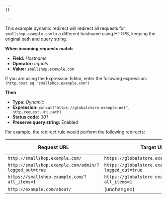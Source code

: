 ```yaml
---
{}

---
```



This example dynamic redirect will redirect all requests for `smallshop.example.com` to a different hostname using HTTPS, keeping the original path and query string.

<Example>

**When incoming requests match**

* **Field:** *Hostname*
* **Operator:** *equals*
* **Value:** `smallshop.example.com`

If you are using the Expression Editor, enter the following expression:<br/>
`(http.host eq "smallshop.example.com")`

**Then**

* **Type:** *Dynamic*
* **Expression:** `concat("https://globalstore.example.net", http.request.uri.path)`
* **Status code:** *301*
* **Preserve query string:** Enabled

</Example>

For example, the redirect rule would perform the following redirects:

| Request URL                                           | Target URL                                               | Status code |
| ----------------------------------------------------- | -------------------------------------------------------- | ----------- |
| `http://smallshop.example.com/`                       | `https://globalstore.example.net/`                       | `301`       |
| `http://smallshop.example.com/admin/?logged_out=true` | `https://globalstore.example.net/admin/?logged_out=true` | `301`       |
| `https://smallshop.example.com/?all_items=1`          | `https://globalstore.example.net/?all_items=1`           | `301`       |
| `http://example.com/about/`                           | (unchanged)                                              | n/a         |

